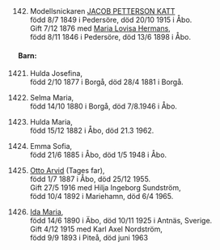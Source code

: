 \newpage
\renewcommand\partcontent{PETTERSON 1846-1965}

\hypertarget{142}{}

\

142. Modellsnickaren [JACOB PETTERSON KATT](#14)  
  född 8/7 1849 i Pedersöre, död 20/10 1915 i Åbo.  
  Gift 7/12 1876 med [Maria Lovisa Hermans](#h13),  
  född 8/11 1846 i Pedersöre, död 13/6 1898 i Åbo.

#### Barn:

1421. Hulda Josefina,  
  född 2/10 1877 i Borgå, död 28/4 1881 i Borgå.

1422. Selma Maria,  
  född 14/10 1880 i Borgå, död 7/8.1946 i Åbo.

1423. Hulda Maria,  
  född 15/12 1882 i Åbo, död 21.3 1962.

1424. Emma Sofia,  
  född 21/6 1885 i Åbo, död 1/5 1948 i Åbo.

1425. [Otto Arvid](#1425) (Tages far),  
  född 1/7 1887 i Åbo, död 25/12 1955.  
  Gift 27/5 1916 med Hilja Ingeborg Sundström,  
  född 10/4 1892 i Mariehamn, död 6/4 1965.

1426. [Ida Maria](#1426),  
  född 14/6 1890 i Äbo, död 10/11 1925 i Antnäs, Sverige.  
  Gift 4/12 1915 med Karl Axel Nordström,  
  född 9/9 1893 i Piteå, död juni 1963
